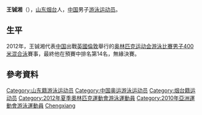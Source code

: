 {{noteTA|G1=Aquatics}}
{{Infobox Swimmer
| swimmername    = 王铖湘
| image          = 
| imagesize      = 
| caption        = 
| fullname       =   
| nationality    = {{PRC}}
| strokes        = [[混合泳|混合泳]]
| club           = 
| collegeteam    = 
| birth_date      = {{birth_date_and_age|1992|7|21}}<ref name="伦敦奥运">{{cite web|title=2012伦敦奥运会中国体育代表团成员名录 - 王铖湘|url=http://2012teamchina.olympic.cn/index.php/personview/persons/15981|accessdate=2012-07-18|archive-date=2012-07-31|archive-url=https://web.archive.org/web/20120731190048/http://2012teamchina.olympic.cn/index.php/personview/persons/15981|dead-url=no}}{{zh-cn}}</ref>
| birth_place     = {{CHN}}[[山东省|山东省]][[烟台市|烟台市]]
| height         = {{height|m=1.83}}<ref name="伦敦奥运"/>
| weight         = {{weight|kg=78}}<ref name="伦敦奥运"/>
| medaltemplates =
{{MedalSport|男子[[游泳|游泳]]}}
{{MedalCountry | {{CHN}} }}
}}
'''王铖湘'''（{{bd|1992年|7月21日|catIdx=Wang Chengxiang}}），[[山东|山东]][[烟台|烟台]]人，[[中国|中国]]男子[[游泳|游泳]][[运动员|运动员]]。

==生平==
2012年，王铖湘代表[[2012年夏季奥林匹克运动会中国代表团|中国]]出戰[[英國|英國]][[倫敦|倫敦]]舉行的[[2012年夏季奥林匹克运动会|奥林匹克运动会]][[2012年夏季奧林匹克運動會游泳比賽|游泳比賽]][[2012年夏季奧林匹克運動會男子400米混合泳比賽|男子400米混合泳]]賽事，最終他在預賽中排名第14名，無緣決賽。

==參考資料==
{{Reflist}}
{{2012 China Olympic Swimming Team}}

{{DEFAULTSORT:Wang Chengxiang}}
[[Category:山东籍游泳运动员|Category:山东籍游泳运动员]]
[[Category:中国奥运游泳运动员|Category:中国奥运游泳运动员]]
[[Category:烟台籍运动员|Category:烟台籍运动员]]
[[Category:2012年夏季奧林匹克運動會游泳運動員|Category:2012年夏季奧林匹克運動會游泳運動員]]
[[Category:2010年亞洲運動會游泳運動員|Category:2010年亞洲運動會游泳運動員]]
[[Category:王姓|Chengxiang]]